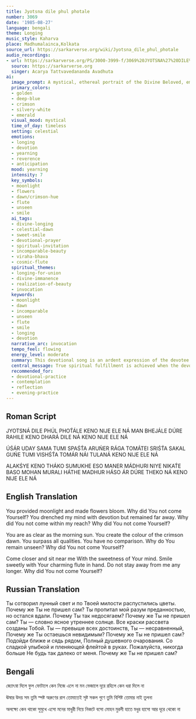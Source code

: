 ```yaml
---
title: Jyotsna dile phul photale
number: 3069
date: '1985-08-27'
language: bengali
theme: Longing
music_style: Kaharva
place: Madhumalainca,Kolkata
source_url: https://sarkarverse.org/wiki/Jyotsna_dile_phul_photale
audio_recordings:
- url: https://sarkarverse.org/PS/3000-3999-f/3069%20JYOTSNA%27%20DILE%20PHU%27L%20PHOT%27A%27LE.mp3
  source: https://sarkarverse.org
  singer: Acarya Tattvavedananda Avadhuta
ai:
  image_prompt: A mystical, ethereal portrait of the Divine Beloved, embodying the source of all creation, holding a subtle golden flute (Murali) and wearing an intensely sweet, inviting smile. The figure is seated in a garden where luminous white flowers bloom under the contrasting light of soft, silvery moonlight and the vibrant, spiritual crimson of an eternal dawn breaking on the far horizon. The composition should capture the intense longing for closeness amidst the awareness of incomparable, transcendent beauty, rendered in a spiritual realism style.
  primary_colors:
  - golden
  - deep-blue
  - crimson
  - silvery-white
  - emerald
  visual_mood: mystical
  time_of_day: timeless
  setting: celestial
  emotions:
  - longing
  - devotion
  - yearning
  - reverence
  - anticipation
  mood: yearning
  intensity: 7
  key_symbols:
  - moonlight
  - flowers
  - dawn/crimson-hue
  - flute
  - unseen
  - smile
  ai_tags:
  - divine-longing
  - celestial-dawn
  - sweet-smile
  - devotional-prayer
  - spiritual-invitation
  - incomparable-beauty
  - viraha-bhava
  - cosmic-flute
  spiritual_themes:
  - longing-for-union
  - divine-immanence
  - realization-of-beauty
  - invocation
  keywords:
  - moonlight
  - dawn
  - incomparable
  - unseen
  - flute
  - smile
  - longing
  - devotion
  narrative_arc: invocation
  tempo_feel: flowing
  energy_level: moderate
  summary: This devotional song is an ardent expression of the devotee's longing for the physical, tangible presence of the Divine Beloved. The singer praises the Lord as the source of all manifested beauty—moonlight, flowers, and the crimson hue of dawn—while questioning why this incomparable Creator remains hidden. The song culminates in a heartfelt prayer, begging the Divine to abandon distance, come near with a fascinating flute and a sweet smile, and grant the grace of closeness.
  central_message: True spiritual fulfillment is achieved when the devotee moves beyond enjoying the Divine's creations to experiencing the intimate, personal presence of the Creator.
  recommended_for:
  - devotional-practice
  - contemplation
  - reflection
  - evening-practice
---
```


## Roman Script

JYOTSNÁ DILE PHÚL PHOT́ÁLE
KENO NIJE ELE NÁ
MAN BHEJÁLE DÚRE RAHILE
KENO DHARÁ DILE NÁ
KENO NIJE ELE NÁ

ÚŚÁR UDAY SAMA TUMI SPAŚT́A
ARUŃER RÁGA TOMÁTEI SRIŚT́A
SAKAL GUŃE TUMI VISHŚT́A
TOMÁR NÁI TULANÁ
KENO NIJE ELE NÁ

ALAKŚYE KENO THÁKO SUMUKHE ESO
MANER MÁDHURI NIYE NIKAT́E BASO
MOHAN MURALI HÁTHE MADHUR HÁSO
ÁR DÚRE THEKO NÁ
KENO NIJE ELE NÁ

## English Translation

You provided moonlight
and made flowers bloom.
Why did You not come Yourself?
You drenched my mind
with devotion but remained far away.
Why did You not come within my reach?
Why did You not come Yourself?

You are as clear as the morning sun.
You create the colour of the crimson dawn.
You surpass all qualities.
You have no comparison.
Why do You remain unseen?
Why did You not come Yourself?

Come closer and sit near me
With the sweetness of Your mind.
Smile sweetly with Your charming flute in hand.
Do not stay away from me any longer.
Why did You not come Yourself?

## Russian Translation

Ты сотворил лунный свет и по Твоей милости распустились цветы.
Почему же Ты не пришел сам?
Ты пропитал мой разум преданностью, но остался вдали.
Почему Ты так недосягаем?
Почему же Ты не пришел сам?
Ты — словно ясное утреннее солнце.
Все краски рассвета созданы Тобой.
Ты — превыше всех достоинств,
Ты — несравненный,
Почему же Ты остаешься невидимым?
Почему же Ты не пришел сам?
Подойди ближе и сядь рядом,
Полный душевного очарования.
Со сладкой улыбкой и пленяющей флейтой в руках.
Пожалуйста, никогда больше
Не будь так далеко от меня.
Почему же Ты не пришел сам?

## Bengali

জ্যোৎস্না দিলে ফুল ফোটালে
কেন নিজে এলে না
মন ভেজালে দূরে রহিলে
কেন ধরা দিলে না

ঊষার উদয় সম তুমি স্পষ্ট
অরুণের রাগ তোমাতেই সৃষ্ট
সকল গুণে তুমি বিশিষ্ট
তোমার নাই তুলনা

অলক্ষ্যে কেন থাকো সুমুখে এসো
মনের মাধুরী নিয়ে নিকটে বসো
মোহন মুরলী হাতে মধুর হাসো
আর দূরে থেকো না
